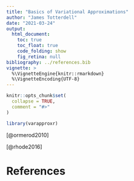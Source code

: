 ```yaml
---
title: "Basics of Variational Approximations"
author: "James Totterdell"
date: "2021-03-24"
output:
  html_document:
    toc: true
    toc_float: true
    code_folding: show
    fig_retina: null
bibliography: ../references.bib
vignette: >
  %\VignetteEngine{knitr::rmarkdown}
  %\VignetteEncoding{UTF-8}
---
```


```r
knitr::opts_chunk$set(
  collapse = TRUE,
  comment = "#>"
)
```


```r
library(varapproxr)
```

[@ormerod2010]

[@rhode2016]

# References
